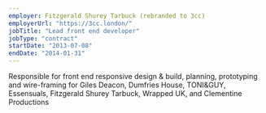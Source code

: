 ```yaml
---
employer: Fitzgerald Shurey Tarbuck (rebranded to 3cc)
employerUrl: "https://3cc.london/"
jobTitle: "Lead front end developer"
jobType: "contract"
startDate: "2013-07-08"
endDate: "2014-01-31"
---
```


Responsible for front end responsive design & build, planning, prototyping and wire-framing for Giles Deacon, Dumfries House, TONI&GUY, Essensuals, Fitzgerald Shurey Tarbuck, Wrapped UK, and Clementine Productions
